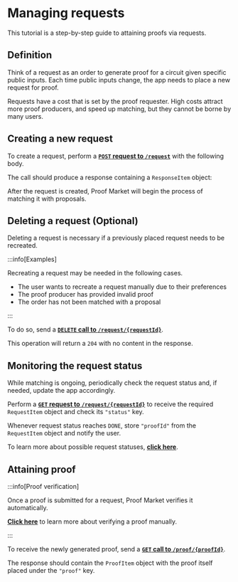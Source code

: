 
# Managing requests 

This tutorial is a step-by-step guide to attaining proofs via requests.

## Definition

Think of a request as an order to generate proof for a circuit given specific public inputs. Each time public inputs change, the app needs to place a new request for proof.

Requests have a cost that is set by the proof requester. High costs attract more proof producers, and speed up matching, but they cannot be borne by many users.

## Creating a new request

To create a request, perform a [**`POST` request to `/request`**](../../api-reference#operation/CreateRequest) with the following body.

<ApiSchema pointer="#/components/schemas/CreateRequestRequest"/>

The call should produce a response containing a `ResponseItem` object:

<ApiSchema pointer="#/components/schemas/RequestItem"/>

After the request is created, Proof Market will begin the process of matching it with proposals.

## Deleting a request (Optional)

Deleting a request is necessary if a previously placed request needs to be recreated.

:::info[Examples]

Recreating a request may be needed in the following cases.

- The user wants to recreate a request manually due to their preferences
- The proof producer has provided invalid proof
- The order has not been matched with a proposal 

:::

To do so, send a [**`DELETE` call to `/request/{requestId}`**](../../api-reference#operation/DeleteRequest).

This operation will return a `204` with no content in the response.

## Monitoring the request status

While matching is ongoing, periodically check the request status and, if needed, update the app accordingly.

Perform a [**`GET` request to `/request/{requestId}`**](../../api-reference#operation/GetById) to receive the required `RequestItem` object and check its `"status"` key.

Whenever request status reaches `DONE`, store `"proofId"` from the `RequestItem` object and notify the user.

To learn more about possible request statuses, [**click here**](../../glossary#request).

## Attaining proof

:::info[Proof verification]

Once a proof is submitted for a request, Proof Market verifies it automatically.

[**Click here**](./verifying-a-circuit) to learn more about verifying a proof manually.

:::

To receive the newly generated proof, send a [**`GET` call to `/proof/{proofId}`**](../../api-reference#operation/GetById). 

The response should contain the `ProofItem` object with the proof itself placed under the `"proof"` key.

<ApiSchema pointer="#/components/schemas/ProofItem"/>



